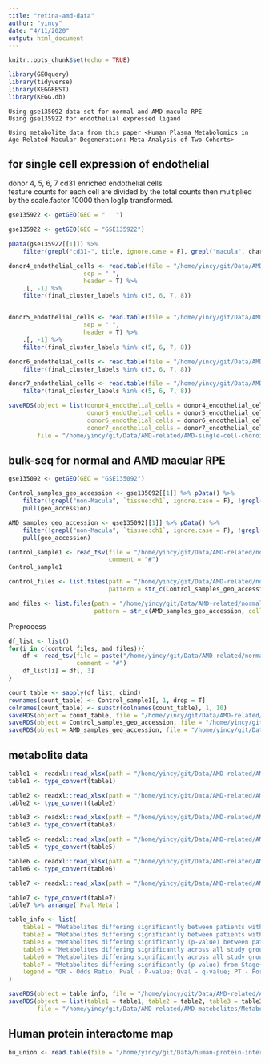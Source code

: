 ```yaml
---
title: "retina-amd-data"
author: "yincy"
date: "4/11/2020"
output: html_document
---
```


```r
knitr::opts_chunk$set(echo = TRUE)
```


```r
library(GEOquery)
library(tidyverse)
library(KEGGREST)
library(KEGG.db)
```

```
Using gse135092 data set for normal and AMD macula RPE 
Using gse135922 for endothelial expressed ligand

Using metabolite data from this paper <Human Plasma Metabolomics in Age-Related Macular Degeneration: Meta-Analysis of Two Cohorts>
```

## for single cell expression of endothelial  
donor 4, 5, 6, 7 cd31 enriched endothelial cells  
feature counts for each cell are divided by the total counts then multiplied by the scale.factor 10000 then log1p transformed.  
```r
gse135922 <- getGEO(GEO = "   ")

gse135922 <- getGEO(GEO = "GSE135922")

pData(gse135922[[1]]) %>% 
    filter(grepl("cd31-", title, ignore.case = F), grepl("macula", characteristics_ch1.3, ignore.case = F))
```

```r
donor4_endothelial_cells <- read.table(file = "/home/yincy/git/Data/AMD-related/AMD-single-cell-choroid-endothelial/GSM4037987/GSM4037987_macula_donor_4_enriched_expression.tsv.gz", 
                     sep = " ", 
                     header = T) %>% 
    .[, -1] %>% 
    filter(final_cluster_labels %in% c(5, 6, 7, 8))


donor5_endothelial_cells <- read.table(file = "/home/yincy/git/Data/AMD-related/AMD-single-cell-choroid-endothelial/GSM4037988/GSM4037988_macula_donor_5_enriched_expression.tsv.gz", 
                     sep = " ", 
                     header = T) %>% 
    .[, -1] %>% 
    filter(final_cluster_labels %in% c(5, 6, 7, 8))

donor6_endothelial_cells <- read.table(file = "/home/yincy/git/Data/AMD-related/AMD-single-cell-choroid-endothelial/GSM4037989/GSM4037989_macula_donor_6_enriched_expression.tsv.gz") %>% 
    filter(final_cluster_labels %in% c(5, 6, 7, 8))

donor7_endothelial_cells <- read.table(file = "/home/yincy/git/Data/AMD-related/AMD-single-cell-choroid-endothelial/GSM4037990/GSM4037990_macula_donor_7_enriched_expression.tsv.gz") %>% 
    filter(final_cluster_labels %in% c(5, 6, 7, 8))
```

```r
saveRDS(object = list(donor4_endothelial_cells = donor4_endothelial_cells, 
                      donor5_endothelial_cells = donor5_endothelial_cells, 
                      donor6_endothelial_cells = donor6_endothelial_cells, 
                      donor7_endothelial_cells = donor7_endothelial_cells), 
        file = "/home/yincy/git/Data/AMD-related/AMD-single-cell-choroid-endothelial/donor4_7_endothelial_cells.rds")
```


## bulk-seq for normal and AMD macular RPE  
```r
gse135092 <- getGEO(GEO = "GSE135092")

Control_samples_geo_accession <- gse135092[[1]] %>% pData() %>% 
    filter(!grepl("non-Macula", `tissue:ch1`, ignore.case = F), !grepl("Retina", `tissue:ch1`, ignore.case = F), `amd_status:ch1` == "Control") %>% 
    pull(geo_accession)

AMD_samples_geo_accession <- gse135092[[1]] %>% pData() %>% 
    filter(!grepl("non-Macula", `tissue:ch1`, ignore.case = F), !grepl("Retina", `tissue:ch1`, ignore.case = F), `amd_status:ch1` == "AMD") %>% 
    pull(geo_accession)
```

```r
Control_sample1 <- read_tsv(file = "/home/yincy/git/Data/AMD-related/normal-and-AMD-bulk/GSE135092/GSE135092/GSM3985262_sample1.tsv.gz", 
                            comment = "#")
Control_sample1
```

```r
control_files <- list.files(path = "/home/yincy/git/Data/AMD-related/normal-and-AMD-bulk/GSE135092/GSE135092/", 
                            pattern = str_c(Control_samples_geo_accession, collapse = "|"))

amd_files <- list.files(path = "/home/yincy/git/Data/AMD-related/normal-and-AMD-bulk/GSE135092/GSE135092/", 
                        pattern = str_c(AMD_samples_geo_accession, collapse = "|"))
```

Preprocess  
```r
df_list <- list() 
for(i in c(control_files, amd_files)){
    df <- read_tsv(file = paste("/home/yincy/git/Data/AMD-related/normal-and-AMD-bulk/GSE135092/GSE135092", i, sep = "/"), 
                   comment = "#")
    df_list[i] = df[, 3]
}
```

```r
count_table <- sapply(df_list, cbind)
rownames(count_table) <- Control_sample1[, 1, drop = T]
colnames(count_table) <- substr(colnames(count_table), 1, 10)
saveRDS(object = count_table, file = "/home/yincy/git/Data/AMD-related/normal-and-AMD-bulk/normal_amd_reads_count_table.rds")
saveRDS(object = Control_samples_geo_accession, file = "/home/yincy/git/Data/AMD-related/normal-and-AMD-bulk/Control_geo_accession.rds")
saveRDS(object = AMD_samples_geo_accession, file = "/home/yincy/git/Data/AMD-related/normal-and-AMD-bulk/AMD_geo_accession.rds")
```


## metabolite data  
```r
table1 <- readxl::read_xlsx(path = "/home/yincy/git/Data/AMD-related/AMD-matebolites/Metabolites-differ-significantly-between-amd-and-control-Boston-samples-based-on-pval-of-AMD-vs-Control.xlsx")
table1 <- type_convert(table1)
```


```r
table2 <- readxl::read_xlsx(path = "/home/yincy/git/Data/AMD-related/AMD-matebolites/Metabolites-differing-significantly-between-patients-with-AMD-and-Control-using-Coimbra-samples-based-on-p-val-of-AMD-vs-Control-model.xlsx")
table2 <- type_convert(table2)
```


```r
table3 <- readxl::read_xlsx(path = "/home/yincy/git/Data/AMD-related/AMD-matebolites/Metabolites-differing-significantly-between-patients-with-AMD-and-controls-based-on-meta-analysis-of-AMD-vs-Control-model-from-the-2-study-cohorts.xlsx")
table3 <- type_convert(table3)
```


```r
table5 <- readxl::read_xlsx(path = "/home/yincy/git/Data/AMD-related/AMD-matebolites/Metabolites-differing-significantly-across-all-study-groups-using-Boston-samples-based-on-pval-from-stage+2eye-model.xlsx")
table5 <- type_convert(table5)
```


```r
table6 <- readxl::read_xlsx(path = "/home/yincy/git/Data/AMD-related/AMD-matebolites/Metabolites-differing-significantly-across-all-study-groups-using-Coimbra-samples-based-on-pval-from-stage+2eye-model.xlsx")
table6 <- type_convert(table6)
```


```r
table7 <- readxl::read_xlsx(path = "/home/yincy/git/Data/AMD-related/AMD-matebolites/Metabolites-differing-significantly-from-stage+2eye-model-identified-on-the-meta-analysis-of-the-2-cohorts.xlsx")

table7 <- type_convert(table7)
table7 %>% arrange(`Pval Meta`)
```

```r
table_info <- list(
    table1 = "Metabolites differing significantly between patients with AMD and Controls, using Boston (US) samples based on p-values of AMD/Control model", 
    table2 = "Metabolites differing significantly between patients with AMD and Controls, using Coimbra (Portugal) samples based on p-values of AMD/Control model", 
    table3 = "Metabolites differing significantly (p-value) between patients with AMD and controls, based on meta-analysis of AMD/Control model from the 2 study cohorts", 
    table5 = "Metabolites differing significantly across all study groups using Boston (US) samples based on p-values from Stage + 2Eye model", 
    table6 = "Metabolites differing significantly across all study groups using Coimbra (Portugal) samples based on p-values from Stage+2Eye model", 
    table7 = "Metabolites differing significantly (p-value) from Stage+2Eye model identified on the meta-analysis of the 2 cohorts", 
    legend = "OR - Odds Ratio; Pval - P-value; Qval - q-value; PT - Portugal; US - United States; Meta - Meta analysis; Qval_Sig - indicator for significance based on q-value"
)

saveRDS(object = table_info, file = "/home/yincy/git/Data/AMD-related/AMD-matebolites/table_info.rds")
saveRDS(object = list(table1 = table1, table2 = table2, table3 = table3, table5 = table5, table6 = table6, table7 = table7), 
        file = "/home/yincy/git/Data/AMD-related/AMD-matebolites/Metabolite-tables.rds")
```


## Human protein interactome map  
```r
hu_union <- read.table(file = "/home/yincy/git/Data/human-protein-interactome-map/HI-union.tsv", stringsAsFactors = F)
```


